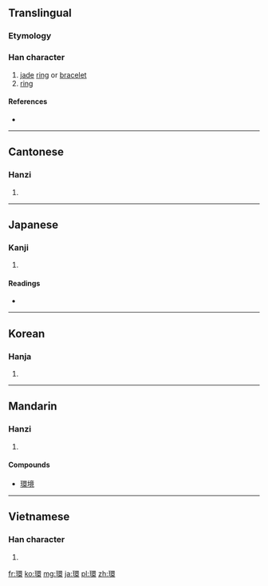 {{also|环}}
==Translingual==

===Etymology===
{{Han compound|玉|睘|c1=s|c2=p|t1=jade|ls=psc}}

===Han character===
{{Han char|rn=96|rad=玉|as=13|sn=17|four=1613<sub>2</sub>|canj=一土田中女 (MGWLV)}}

# [[jade]] [[ring]] or [[bracelet]]
# [[ring]]

====References====
* {{Han ref|kx=0743.170|dkj=21287|dj=1152.140|hdz=21140.050|uh=74B0|ud=29872|bh=C0F4|bd=49396}}

----

==Cantonese==

===Hanzi===
{{yue-hanzi|jyut=|y=waan4|sim=环}}

# {{defn|lang=yue|sort=玉13}}

----

==Japanese==

===Kanji===
{{ja-kanji|grade=c|rs=玉13}}

# {{defn|lang=ja|sort=玉13}}

====Readings====
* {{ja-readings|on=[[かん]] (kan)|kun=[[たまき]] (tamaki), [[わ]] (wa), [[めぐる]] (meguru)|nanori=}}

----

==Korean==

===Hanja===
{{ko-hanja|hangeul=환|eumhun=|rv=hwan|mr=hwan|y=hwan}}

# {{defn|lang=ko|sort=玉13}}

----

==Mandarin==

===Hanzi===
{{cmn-hanzi|sim=环|pin=[[huán]] ([[huan2]])|wg=huan<sup>2</sup>}}

# {{defn|lang=cmn|sort=玉13}}

====Compounds====
* [[環境]]

----

==Vietnamese==

===Han character===
{{vi-hantu|[[hoàn]]|rs=玉13}}

# {{defn|lang=vi|sort=玉13}}

[[fr:環]]
[[ko:環]]
[[mg:環]]
[[ja:環]]
[[pl:環]]
[[zh:環]]